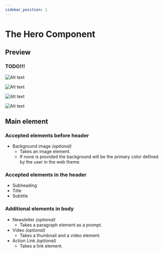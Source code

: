 ```yaml
---
sidebar_position: 1
---
```


# The Hero Component

## Preview

### TODO!!!

![Alt text](/img/hero/videonewsletter.png)

![Alt text](/img/hero/newsletter.png)

![Alt text](/img/hero/video.png)

![Alt text](/img/hero/empty.png)

## Main element

### Accepted elements before header

 - Background image *(optional)*
    - Takes an image element.
    - If none is provided the background will be the primary color defined by the user in the web theme.

### Accepted elements in the header
- Subheading
- Title
- Subtitle

### Additional elements in body
  - Newsletter *(optional)*
    - Takes a paragraph element as a prompt.
  - Video *(optional)*
    - Takes a thumbnail and a video element.
  - Action Link *(optional)*
    - Takes a link element.

